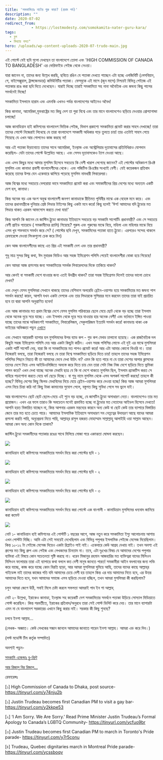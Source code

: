 ```yaml
---
title: 'সমকামিতাঃ নাটের গুরু কারা? (প্রথম পর্ব)'
description: ""
date: 2020-07-02
redirect_from: 
            - https://lostmodesty.com/somokamita-nater-guru-kara/
tags: 
  - ব্লগ
  - মিথ্যায় বসত"
hero: /uploads/wp-content-uploads-2020-07-trudo-main.jpg
---
```

এই পোস্টে যেই ছবি গুলো দেখছেন তা বাংলাদেশে তোলা এবং 'HIGH COMMISSION OF CANADA TO BANGLADESH' এর ভেরিফাইড পেইজ থেকে নেওয়া।

যারা জানেন না, তাদের জন্য উল্লেখ করছি, ছবিতে রঙিন যে পতাকা দেখতে পাচ্ছেন এটা হচ্ছে এলজিবিটি (লেসবিয়ান, গে, বাইসেক্সুয়াল, ট্রান্সজেনডার) কমিউনিটির পতাকা। ফেসবুকে এই মাসে (জুন মাসে) নিশ্চয়ই বিভিন্ন পেইজে এই পতাকার রঙে করা ছবি দিতে দেখেছেন। যারাই দিচ্ছে তারাই সমকামিতা সহ নানা অনৈতিক এবং জঘন্য কিছু পাপের সমর্থনেই দিচ্ছে!

সমকামিতা ইসলামে হারাম এবং এমনকি এখনও পর্যন্ত বাংলাদেশের আইনেও অবৈধ!

কিন্ত কানাডা, আমেরিকা,যুক্তরাষ্ট্রের মত কিছু দেশ তা পুরা বিশ্বে এবং তার মানে বাংলাদেশেও ছড়িয়ে দেওয়ার প্রোপ্যাগান্ডা চলাচ্ছে!

আজ কানাডিয়ান হাই কমিশনের বাংলাদেশ ভিত্তিক পেইজ, বিভাগ প্রকাশ্যে সমকামিতা প্রমোট করার সাহস দেখাচ্ছে! তারা তাদের পোস্টে নিজেরাই লিখেছে যে তারা বাংলাদেশে সমকামী অধিকার গড়ে তুলতে চায়! তার এতটাই সাহস পেয়ে গিয়েছে যে এখন আর গোপনেও কাজ করছে না!

আর এই পতাকা উড়ানোতে তাদের সাথে আমেরিকা, ইংল্যান্ড এবং অস্ট্রেলিয়ার দূতাবাসের প্রতিনিধিরাও যোগদান করেছিল- যেটা তাদের পোস্টে উল্লেখিত আছে। এবং সেসব দূতাবাসকেও ট্যাগ দেওয়া আছে।

এবং এসব কিছুর মধ্যে আমার মুসলিম হিসেবে সবচেয়ে কি বেশী খারাপ লেগেছে জানেন? এই পোস্টের অধিকাংশ রিএক্ট মুসলিম এবং কানাডা প্রবাসী বাংলাদেশীদের থেকে। এবং পজিটিভ রিএক্টের সংখ্যাই বেশী। যেই কয়েকজন প্রতিবাদ করেছে তাদের উপর যেন একেবারে ঝাপিয়ে পড়েছে মুসলিম নামধারী লিবারেলরা।

আজ বিশ্বের মধ্যে সবচেয়ে বেপরোয়া ভাবে সমকামিতা প্রমোট করা এবং সমাকামীদের প্রিয় দেশের মধ্যে অন্যতম একটি দেশ হল, কানাডা।

কিন্ত অনেক বড় এক অংশ অবুঝ বাংলাদেশী জনগণ কানাডাকে রীতিমত পৃথিবীর মাঝে এক বেহেস্ত মনে করে। এবং তাদের প্রধানমন্ত্রীকে দুনিয়ার শ্রেষ্ঠ লিডার টাইপের কিছু একটা মনে করে! কিছু হলেই 'ঈশ! আমাদের যদি ট্রুডোর মত লিডার থাকত এরকম আফসোস করতে দেখা যায়!'

কিন্ত আপনি কি জানেন যে জাস্টিন ট্রুডো কানাডার ইতিহাসে সবচেয়ে বড় সমকামি সাপোর্টিং প্রধানমন্ত্রী? এবং সে সবচেয়ে বেশী প্রাইড প্যারেডে ( সমকামীদের র‍্যালি) গিয়েছে? পুরুষ এবং পুরুষের মাঝে বিয়ে, মহিলা এবং মহিলার মাঝে বিয়ে এসব খুব শক্তভাবে সমর্থন করে সে? ( পোস্টের ছবি দেখুন, সমকামিদের পতাকা হাতে ট্রুডো। এরপরেও সন্দেহ থাকলে রেফারেন্সে দেওয়া লিংকগুলো চেক করে নিন)

কেন আজ বাংলাদেশীদের কাছে এত প্রিয় এই সমকামী দেশ এবং তার প্রধানমন্ত্রী?

শুধু মাত্র সুন্দর কিছু কথা, ঈদ মুবারক ভিডিও আর সহজ ইমিগ্রেশন পলিসি পেয়েই বাংলাদেশীরা বোকা হয়ে গিয়েছে!

কেন আমরা আজ প্রশংসার জন্য সমকামিতার সমর্থক লিবারেলদের দিকে তাকিয়ে থাকব?

আর কেনই বা সমকামী দেশে যাওয়ার জন্য এতই উদগ্রীব থাকব? তারা সহজ ইমিগ্রেশন দিলেই তাদের ভালো চোখে দেখব?

এবং দেখুন যেসব মুসলিমরা সেখানে থাকছে তাদের বেশিভাগ অলরেডি ব্রেইন-ওয়াশড হয়ে সমকামিতার মত জঘন্য পাপ সমর্থন করছে! কারন, আপনি যখন একটা দেশকে এবং তার লিডারকে সুপিরয়র মনে করবেন তাদের তারা যাই প্রচারিত হবে তা দ্বারা আপনি অনুপ্রাণিত হবেন!

এবং আজ কানাডার মত প্রথম বিশ্বের দেশে যেসব মুসলিম পরিবারের ছেলে মেয়ে ছোট থেকে বড় হচ্ছে তারা ইসলাম থেকে অনেক দুরে সরে যাচ্ছে। এবং ইসলাম থেকে দূরে সরে যাওয়ার হার অনেক বেশী! এবং বর্তমানে ইঙ্গিত পাওয়া যাচ্ছে তাদের মাঝে অধিকাংশই সমকামিতা, লিবারেলিজম, সেকুলারিজম ইত্যাদি সমর্থন করে! কানাডায় থাকা এক ভাইয়ের অভিজ্ঞতা পড়ুন [এখানে](https://lostmodesty.com/2018/12/%E0%A6%B8%E0%A7%8D%E0%A6%AC%E0%A6%B0%E0%A7%8D%E0%A6%97%E0%A7%87%E0%A6%B0-%E0%A6%A6%E0%A6%BF%E0%A6%A8-%E0%A6%B8%E0%A7%8D%E0%A6%AC%E0%A6%B0%E0%A7%8D%E0%A6%97%E0%A7%87%E0%A6%B0-%E0%A6%B0%E0%A6%BE-2/)

এবং সেখানে আরেকটি ব্যাপার হল মুসলিমদের উপর ব্যাড কপ - গুড কপ মেথড চালানো হয়েছে। এক রাজনৈতিক দল কিছুটা সহজ ইমিগ্রেশন পলিসি দেয় আর একটা কিছুটা কঠিন। এখন সহজ পলিসির লোভে এই দুই এর মাঝে মুসলিমরা একটা পার্টি সাপোর্ট দেয়, যারা কি না সমকামিতার মত পাপও প্রমোট করে! আর এটা আমার কোনো থিওরি না। তারা নিজেরাই বলছে, তারা নিজেরাই বলছে যে তারা বিশ্বে সমকামিতা ছড়িয়ে দিতে চায়! তাহলে তাদের সহজ ইমিগ্রেশন পলিসির পিছনে নিয়্যত কী তা আমাদের ভেবে দেখা উচিৎ না? এমন কি হতে পারে না যে তারা দেশের আপার ক্লাসদের তাদের দেশে নিয়ে এসব আইডিওলিজিতে অভ্যস্ত করে দিতে চায় যেন তারা সেটা নিজ নিজ দেশে ছড়িয়ে দিতে ভুমিকা পালন করে? এখন দেখা যাচ্ছে অনেক মেধাবি ছাত্র যে কি না দেশে থাকতে মুসলিম ছিল, ইসলাম প্র্যাকটিস করত সে বাহিরে পড়াশোনা করতে যেয়ে ধর্ম ছেড়ে দিচ্ছে। বা শুধু নামে মুসলিম থেকে এসব অপকর্ম সাপোর্ট করছে! তাহলে কী হচ্ছে? বিভিন্ন দেশের কিছু স্কিলড মেধাবিদের নিয়ে যেয়ে ব্রেইন-ওয়াশড করে দেওয়া হচ্ছে! কিন্ত আজ আমরা মুসলিমরা এসব নিয়ে চিন্তা করি না! কিছু টাকা কামানোর সুযোগ পেলে, বস্তুগত কিছু সুবিধা পেলে সব ভুলে যাই।

আর বাংলাদেশেও ছোট ছোট ছেলে-মেয়ে এই শুনে বড় হচ্ছে, যে জাসটিন ট্রুডো অসাধারণ নেতা। বাংলাদেশেও তার মত প্রয়োজন। এখন এর ফলে তারাও কি অবচেতন মনেই প্রভাবিত হচ্ছে না ট্রুডোর মত নেতাদের আইডল হিসেবে দেখতে! আপনি হয়ত বিস্তারিত যাচ্ছেন না, কিন্ত আপনার এরকম মন্তব্যের কারনে অন্য কেউ বা ছোট কেউ তার ব্যাপারে বিস্তারিত জেনে তার মত হতে চেতে পারে। আমাদের ইসলামিক ইতিহাসে অসাধারণ সব নেতৃত্বের উদাহরণ আছে যাদের আমরা প্রশংসা করতি পারি, অনুপ্রেরনা নিতে পারি, আল্লাহ্‌র রাসুল হজরত মোহাম্মাদ সাল্লাল্লাহু আলাইহি ওয়া সাল্লাম আছেন। আমরা কেন অন্য কোন দিকে তাকাব?

জাস্টিন ট্রুডো সমকামীদের পতাকার রঙের সাথে মিলিয়ে মোজা পরে একাত্মতা ঘোষনা করছেন।

![](uploads/wp-content-uploads-2020-07-trudo-1.png)

কানাডিয়ান হাই কমিশনের সমকামিতার সমর্থন দিয়ে করা পোস্টের ছবি - ১

![](uploads/wp-content-uploads-2020-07-canadian-high-commision-1024x626.png)

কানাডিয়ান হাই কমিশনের সমকামিতার সমর্থন দিয়ে করা পোস্টের ছবি - ২

![](uploads/wp-content-uploads-2020-07-canadian-1.jpg)

কানাডিয়ান হাই কমিশনের সমকামিতার সমর্থন দিয়ে করা পোস্টের ছবি - ৩

![](uploads/wp-content-uploads-2020-07-canadian-3.jpg)

কানাডিয়ান হাই কমিশনের সমকামিতার সমর্থন দিয়ে করা পোস্টে এক বাংগালী - কানাডিয়ান মুসলিমের ধন্যবাদ জানিয়ে করা কমেন্ট

![](uploads/wp-content-uploads-2020-07-canadina-2.png)

নোট ১- কানাডিয়ান হাই কমিশনের এই পোস্টটি ১ বছরের আগে, আজ নতুন করে সমকামিতা ইস্যু আলোচনায় আশায় এখন পোস্টটা দিচ্ছি। আমি এটা সেই সময়েই দেখেছিলাম এবং বিভিন্ন পপুলার ইসলামিক পেইজে মেসেজ দিয়েছিলাম। কিন্ত ১০-১২ টা পেইজে মেসেজ দিয়েও একটা রিপ্লাইও পাই নাই। একেবারে কেউ আগ্রহ দেখায় নাই। তখন অবশ্য এই গ্রুপের মত কিছু গ্রুপ এবং পেইজ এবং লেখকদের চিনতাম না। তবে, এটা দুঃখের বিষয় যে আমাদের দেশের পপুলার ব্যক্তিরা এই বিষয়ে কোন সচেতনতা সৃষ্টি করছে না। ধরেন মিজানুর রহমান আজহারির মত ব্যক্তিত্বরা যাদের মিলিওন মিলিওন ফলোয়ার তারা এই ব্যাপারে কথা বললে কত বেশী মানুষ জানতে পারত! সমকামীরা আইন বদলানোর জন্য লবিং করে যাচ্ছে, কাজ করে যাচ্ছে কোন বিরতি ছাড়া, আর আমরা মুসলিমরা ঘুমিয়ে আছি, তাদের যাদের কাছে আল্লাহ্‌র গাইডেন্স নাই তাদের কাজের গতি যদি আমাদের চেয়ে বেশী হয় তাহলে কিন্ত এর দায় আমাদের নিতে হবে, এর উত্তর আমাদের দিতে হবে, যখন আমাদের সমাজে এসব ছড়িয়ে দেওয়া হচ্ছিল, তখন আমরা মুসলিমরা কী করছিলাম?

চলুন আমরা জেগে উঠি, সবাই মিলে চেষ্টা করলে সফলতা আমরাই পাব ইন শা আল্লাহ্‌

নোট ২- উল্লেখ্য, ইরাকেও কানাডা, ইংল্যান্ড সহ কয়েকটি দেশ সমকামিতার সমর্থনে পতাকা উড়িয়ে সোস্যাল মিডিয়াতে পোস্ট করেছিল। কিন্ত পরবর্তীতে, ইরাকের প্রতিবাদ/অনুরধে তারা সেই পোস্ট ডিলিট করে দেয়। তার মানে ব্যাপারটা এমন না যে বাংলাদেশ সরকারের এখানে কিছু করার নাই। সরকার কী কিছু শুনছে?

চলবে ইনশা আল্লাহ…

(লেখক- অজ্ঞাত। কেউ লেখকের সন্ধান জানলে আমাদের জানাতে পারেন ইনশা আল্লাহ। আমরা এড করে দিব।)

(লস্ট মডেস্টি টিম কর্তৃক সম্পাদিত)

অবশ্যই পড়ুন-

[সমকামি এজেন্ডাঃ ব্লু-প্রিন্ট](https://cms.lostmodesty.com/2018/08/%e0%a6%b8%e0%a6%ae%e0%a6%95%e0%a6%be%e0%a6%ae%e0%a6%bf-%e0%a6%8f%e0%a6%9c%e0%a7%87%e0%a6%a8%e0%a7%8d%e0%a6%a1%e0%a6%be%e0%a6%83-%e0%a6%ac%e0%a7%8d%e0%a6%b2%e0%a7%81-%e0%a6%aa%e0%a7%8d%e0%a6%b0/)

[আর রিজালু বির রিজাল…](https://cms.lostmodesty.com/2019/01/homosexuality1/)

রেফারেন্সঃ

\[১] High Commission of Canada to Dhaka, post source- <https://tinyurl.com/y74nju2b>

\[১] Justin Trudeau becomes first Canadian PM to visit a gay bar- <https://tinyurl.com/y2kkpe53>

\[২] ‘I Am Sorry. We Are Sorry.’ Read Prime Minister Justin Trudeau’s Formal Apology to Canada’s LGBTQ Community- <https://tinyurl.com/ycfuo9br>

\[৩] Justin Trudeau becomes first Canadian PM to march in Toronto's Pride parade- <https://tinyurl.com/y7r5conu>

\[৪] Trudeau, Quebec dignitaries march in Montreal Pride parade- <https://tinyurl.com/ycssboqv>
